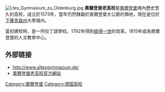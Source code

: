 [[File:Ltes_Gymnasium_zu_Oldenburg.jpg|thumb]]
'''奧爾登堡老高校'''是[[奧爾登堡|奧爾登堡]]境內歷史悠久的高校，成立於1573年，當年仍然隸屬於奧爾登堡大公爵的領地，現在是位於[[下薩克森州|下薩克森州]]大學城內。

當初建校時，是一所拉丁語學校。1792年得到[[彼得一世_(奧爾登堡)|彼得一世]]的改革。1815年成為奧爾登堡的人文教育中心。

==外部链接==
* http://www.altesgymnasium.de/ {{Wayback|url=http://www.altesgymnasium.de/ |date=20201204193903 }}
* [https://web.archive.org/web/20040508044651/http://www.ago-schule.kwe.de/ 奧爾登堡老高校官方網站]


[[Category:奧爾登堡|Category:奧爾登堡]]
[[Category:德国高校|Category:德国高校]]